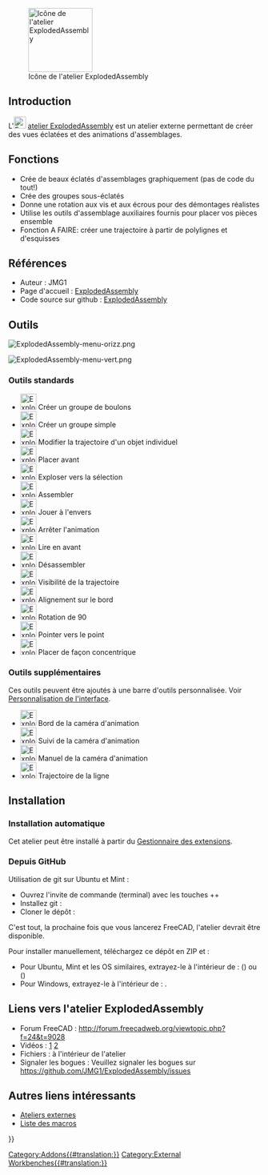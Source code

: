 <languages/>

[[File:ExplodedAssembly_workbench_icon.svg|thumb|128px|Icône de l'atelier ExplodedAssembly]]

{{TOCright}}

== Introduction ==

L'[[File:ExplodedAssembly_workbench_icon.svg|24px]] [[ExplodedAssembly_Workbench/fr|atelier ExplodedAssembly]] est un atelier externe permettant de créer des vues éclatées et des animations d'assemblages.

<span id="Features"></span>
== Fonctions ==

* Crée de beaux éclatés d'assemblages graphiquement (pas de code du tout!)
* Crée des groupes sous-éclatés
* Donne une rotation aux vis et aux écrous pour des démontages réalistes
* Utilise les outils d'assemblage auxiliaires fournis pour placer vos pièces ensemble
* Fonction A FAIRE: créer une trajectoire à partir de polylignes et d'esquisses

<span id="References"></span>
== Références ==

* Auteur : JMG1
* Page d'accueil : [https://github.com/JMG1/ExplodedAssembly ExplodedAssembly]
* Code source sur github : [https://github.com/JMG1/ExplodedAssembly ExplodedAssembly]

<span id="Tools"></span>
== Outils ==

[[Image:ExplodedAssembly-menu-orizz.png]]
{{Caption|Barre d'outils}}

[[Image:ExplodedAssembly-menu-vert.png]]
{{Caption|Menu}}

<span id="Standard_tools"></span>
=== Outils standards ===

* [[Image:ExplodedAssembly_CreateBoltGroup.png|32px]] Créer un groupe de boulons
* [[Image:ExplodedAssembly_CreateSimpleGroup.png|32px]] Créer un groupe simple
* [[Image:ExplodedAssembly_ModifyIndividualObjectTrajectory.png|32px]] Modifier la trajectoire d'un objet individuel
* [[Image:ExplodedAssembly_PlaceBefore.png|32px]] Placer avant
* [[Image:ExplodedAssembly_ExplodeToSelection.png|32px]] Exploser vers la sélection
* [[Image:ExplodedAssembly_Assemble.png|32px]] Assembler
* [[Image:ExplodedAssembly_PlayBackwards.png|32px]] Jouer à l'envers
* [[Image:ExplodedAssembly_StopAnimation.png|32px]] Arrêter l'animation
* [[Image:ExplodedAssembly_PlayForward.png|32px]] Lire en avant
* [[Image:ExplodedAssembly_Disassemble.png|32px]] Désassembler
* [[Image:ExplodedAssembly_TrajectoryVisibility.png|32px]] Visibilité de la trajectoire
* [[Image:ExplodedAssembly_AlignToEdge.png|32px]] Alignement sur le bord
* [[Image:ExplodedAssembly_Rotate90.png|32px]] Rotation de 90
* [[Image:ExplodedAssembly_PoinToPoint.png|32px]] Pointer vers le point
* [[Image:ExplodedAssembly_PlaceConcentrically.png|32px]] Placer de façon concentrique

<span id="Additional_tools"></span>
=== Outils supplémentaires ===

Ces outils peuvent être ajoutés à une barre d'outils personnalisée. Voir [[Interface_Customization/fr|Personnalisation de l'interface]].

* [[Image:ExplodedAssembly_AnimationCameraEdge.png|32px]] Bord de la caméra d'animation
* [[Image:ExplodedAssembly_AnimationCameraFollow.png|32px]] Suivi de la caméra d'animation
* [[Image:ExplodedAssembly_AnimationCameraManual.png|32px]] Manuel de la caméra d'animation
* [[Image:ExplodedAssembly_WireTrajectory.png|32px]] Trajectoire de la ligne

== Installation ==

<span id="Automatic_installation"></span>
=== Installation automatique ===

Cet atelier peut être installé à partir du [[Std_AddonMgr/fr|Gestionnaire des extensions]].

<span id="From_GitHub"></span>
===Depuis GitHub===

Utilisation de git sur Ubuntu et Mint :
* Ouvrez l'invite de commande (terminal) avec les touches {{KEY|Ctrl}}+{{KEY|Alt}}+{{KEY|t}}
* Installez git : {{Incode|sudo apt-get install git}}
* Cloner le dépôt : {{Incode|<nowiki>git clone https://github.com/JMG1/ExplodedAssembly ~/.FreeCAD/Mod/ExplodedAssembly</nowiki>}}

C'est tout, la prochaine fois que vous lancerez FreeCAD, l'atelier devrait être disponible.

Pour installer manuellement, téléchargez ce dépôt en ZIP et :
* Pour Ubuntu, Mint et les OS similaires, extrayez-le à l'intérieur de : {{FileName|/home/username/.local/share/FreeCAD/Mod}} ({{VersionPlus/fr|0.20}}) ou {{FileName|/home/username/.FreeCAD/Mod}} ({{VersionMinus/fr|0.19}})
* Pour Windows, extrayez-le à l'intérieur de : {{FileName|C:\Users\votre_nom_d'utilisateur\AppData\Roaming\FreeCAD\Mod}}.

<span id="Links_to_ExplodedAssembly_Workbench"></span>
== Liens vers l'atelier ExplodedAssembly ==

<div class="mw-translate-fuzzy">
* Forum FreeCAD : http://forum.freecadweb.org/viewtopic.php?f=24&t=9028
* Vidéos : [https://www.youtube.com/watch?v=lzYR7I2h7KQ] [https://www.youtube.com/watch?v=t72qdG772Q8&feature=youtu.be]
* Fichiers : à l'intérieur de l'atelier
* Signaler les bogues : Veuillez signaler les bogues sur https://github.com/JMG1/ExplodedAssembly/issues
</div>

<span id="Other_useful_links"></span>
== Autres liens intéressants ==

* [[External workbenches/fr|Ateliers externes]]
* [[Macros_recipes/fr|Liste des macros]]


{{Userdocnavi{{#translation:}}}}
[[Category:Addons{{#translation:}}]]
[[Category:External Workbenches{{#translation:}}]]